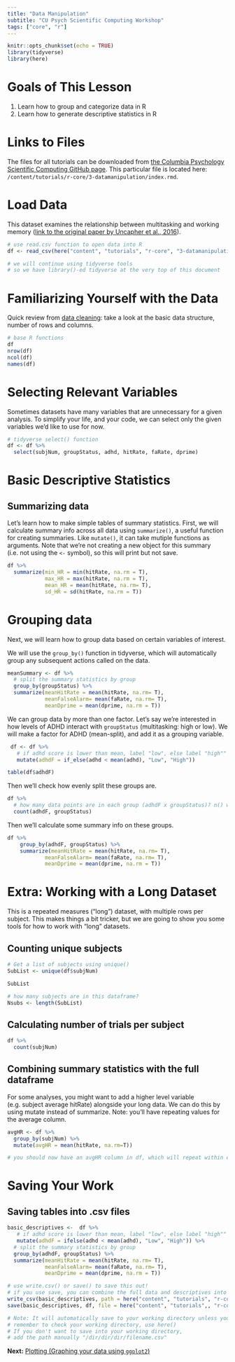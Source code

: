 ```yaml
---
title: "Data Manipulation"
subtitle: "CU Psych Scientific Computing Workshop"
tags: ["core", "r"]
---
```


```r
knitr::opts_chunk$set(echo = TRUE)
library(tidyverse)
library(here)
```

# Goals of This Lesson

1. Learn how to group and categorize data in R 
2. Learn how to generate descriptive statistics in R

# Links to Files

The files for all tutorials can be downloaded from [the Columbia Psychology Scientific Computing GitHub page](https://github.com/cu-psych-computing/cu-psych-comp-tutorial){target="_blank"}. This particular file is located here: `/content/tutorials/r-core/3-datamanipulation/index.rmd`.

# Load Data

This dataset examines the relationship between multitasking and working memory ([link to the original paper by Uncapher et al., 2016](https://www.ncbi.nlm.nih.gov/pmc/articles/PMC4733435/pdf/nihms712443.pdf){target="_blank"}).

```r
# use read.csv function to open data into R 
df <- read_csv(here("content", "tutorials", "r-core", "3-datamanipulation", "uncapher_2016_repeated_measures_dataset.csv"))

# we will continue using tidyverse tools
# so we have library()-ed tidyverse at the very top of this document
```

# Familiarizing Yourself with the Data

Quick review from [data cleaning](/tutorials/r-core/2-datacleaning/): take a look at the basic data structure, number of rows and columns.

```r
# base R functions
df
nrow(df)
ncol(df)
names(df)
```

# Selecting Relevant Variables

Sometimes datasets have many variables that are unnecessary for a given analysis. To simplify your life, and your code, we can select only the given variables we'd like to use for now.

```r
# tidyverse select() function 
df <- df %>% 
  select(subjNum, groupStatus, adhd, hitRate, faRate, dprime)
```

# Basic Descriptive Statistics

## Summarizing data

Let's learn how to make simple tables of summary statistics.
First, we will calculate summary info across all data using `summarize()`, a useful function for creating summaries. Like `mutate()`, it can take mutiple functions as arguments. Note that we're not creating a new object for this summary (i.e. not using the `<-` symbol), so this will print but not save.

```r
df %>% 
  summarize(min_HR = min(hitRate, na.rm = T),
            max_HR = max(hitRate, na.rm = T), 
            mean_HR = mean(hitRate, na.rm= T), 
            sd_HR = sd(hitRate, na.rm = T))
```

# Grouping data

Next, we will learn how to group data based on certain variables of interest.

We will use the `group_by()` function in tidyverse, which will automatically group any subsequent actions called on the data. 

```r
meanSummary <- df %>% 
  # split the summary statistics by group 
  group_by(groupStatus) %>%
  summarize(meanHitRate = mean(hitRate, na.rm= T), 
            meanFalseAlarm= mean(faRate, na.rm= T),
            meanDprime = mean(dprime, na.rm = T))
```

We can group data by more than one factor. Let's say we're interested in how levels of ADHD interact with `groupStatus` (multitasking: high or low). We will make a factor for ADHD (mean-split), and add it as a grouping variable.

```r
 df <- df %>% 
   # if adhd score is lower than mean, label "low", else label "high""
   mutate(adhdF = if_else(adhd < mean(adhd), "Low", "High")) 

table(df$adhdF)
```

Then we'll check how evenly split these groups are.

```r
df %>%
  # how many data points are in each group (adhdF x groupStatus)? n() will calculate this for us.
  count(adhdF, groupStatus)
```

Then we'll calculate some summary info on these groups.

```r
df %>%
    group_by(adhdF, groupStatus) %>%
    summarize(meanHitRate = mean(hitRate, na.rm= T), 
            meanFalseAlarm= mean(faRate, na.rm= T),
            meanDprime = mean(dprime, na.rm = T))
```

# Extra: Working with a Long Dataset 

This is a repeated measures ("long") dataset, with multiple rows per subject. This makes things a bit tricker, but we are going to show you some tools for how to work with "long" datasets.

## Counting unique subjects

```r
# Get a list of subjects using unique()
SubList <- unique(df$subjNum)

SubList

# how many subjects are in this dataframe?
Nsubs <- length(SubList)
```

## Calculating number of trials per subject

```r
df %>%
  count(subjNum)
```

## Combining summary statistics with the full dataframe

For some analyses, you might want to add a higher level variable (e.g. subject average hitRate) alongside your long data. We can do this by using mutate instead of summarize. Note: you'll have repeating values for the average column.

```r
avgHR <- df %>% 
  group_by(subjNum) %>% 
  mutate(avgHR = mean(hitRate, na.rm=T))

# you should now have an avgHR column in df, which will repeat within each subject, but vary across subjects.
```

# Saving Your Work

## Saving tables into .csv files

```r
basic_descriptives <-  df %>% 
   # if adhd score is lower than mean, label "low", else label "high""
   mutate(adhdF = ifelse(adhd < mean(adhd), "Low", "High")) %>%
  # split the summary statistics by group 
  group_by(adhdF, groupStatus) %>%
  summarize(meanHitRate = mean(hitRate, na.rm= T), 
            meanFalseAlarm= mean(faRate, na.rm= T),
            meanDprime = mean(dprime, na.rm = T))
```

```r
# use write.csv() or save() to save this out!
# if you use save, you can combine the full data and descriptives into a tidy package.
write_csv(basic_descriptives, path = here("content", "tutorials", "r-core", "3-datamanipulation", "myDescriptives.csv"))
save(basic_descriptives, df, file = here("content", "tutorials",, "r-core", "3-datamanipulation", "StudyData.rda"))

# Note: It will automatically save to your working directory unless you specify otherise 
# remember to check your working directory, use here() 
# If you don't want to save into your working directory,
# add the path manually "/dir/dir/dir/filename.csv"
```

**Next:** [Plotting (Graphing your data using `ggplot2`)](/tutorials/r-core/4-plotting/)
